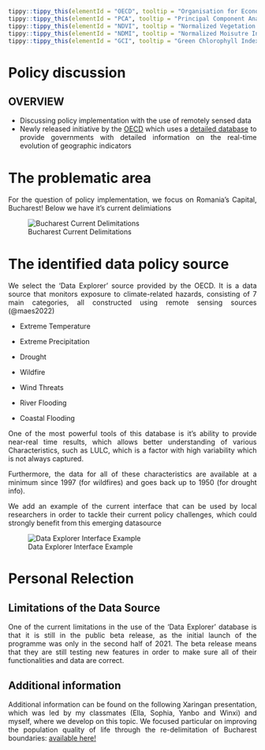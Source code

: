 <div style="text-align: justify">

```r
tippy::tippy_this(elementId = "OECD", tooltip = "Organisation for Economic Co-Operation and Economic Development")
tippy::tippy_this(elementId = "PCA", tooltip = "Principal Component Analysis")
tippy::tippy_this(elementId = "NDVI", tooltip = "Normalized Vegetation Index - indicator of vegetation in an area ")
tippy::tippy_this(elementId = "NDMI", tooltip = "Normalized Moisutre Index - indicator for the amount of moisture in the soil")
tippy::tippy_this(elementId = "GCI", tooltip = "Green Chlorophyll Index - indicator calculating the total amount of chlorophyll in plants")

```

# Policy discussion {.unnumbered}

::: callout-note
# OVERVIEW

-   Discussing policy implementation with the use of remotely sensed data
-   Newly released initiative by the <u id='OECD'>OECD</u> which uses a [detailed database](https://data-explorer.oecd.org/) to provide governments with detailed information on the real-time evolution of geographic indicators
:::

# The problematic area

For the question of policy implementation, we focus on Romania's Capital, Bucharest! Below we have it's current delimiations

![Bucharest Current Delimitations](Week_4/Bucharest_sector_delimitation.jpeg)

# The identified data policy source

We select the 'Data Explorer' source provided by the OECD. It is a data source that monitors exposure to climate-related hazards, consisting of 7 main categories, all constructed using remote sensing sources (@maes2022)

-   Extreme Temperature

-   Extreme Precipitation

-   Drought

-   Wildfire

-   Wind Threats

-   River Flooding

-   Coastal Flooding

One of the most powerful tools of this database is it's ability to provide near-real time results, which allows better understanding of various Characteristics, such as LULC, which is a factor with high variability which is not always captured.

Furthermore, the data for all of these characteristics are available at a minimum since 1997 (for wildfires) and goes back up to 1950 (for drought info).

We add an example of the current interface that can be used by local researchers in order to tackle their current policy challenges, which could strongly benefit from this emerging datasource

![Data Explorer Interface Example](Week_4/Database_example.png)

# Personal Relection

## Limitations of the Data Source

One of the current limitations in the use of the 'Data Explorer' database is that it is still in the public beta release, as the initial launch of the programme was only in the second half of 2021. The beta release means that they are still testing new features in order to make sure all of their functionalities and data are correct.

## Additional information

Additional information can be found on the following Xaringan presentation, which was led by my classmates (Ella, Sophia, Yanbo and Winxi) and myself, where we develop on this topic. We focused particular on improving the population quality of life through the re-delimitation of Bucharest boundaries: [available here!](https://vtesniere.github.io/CASA0023_geographers_presentation/#1){target="_blank"}
